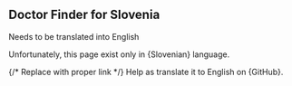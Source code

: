 
## Doctor Finder for Slovenia

Needs to be translated into English

Unfortunately, this page exist only in {<Link href="https://zdravniki.sledilnik.org/sl/faq">Slovenian</Link>} language.

{/* Replace with proper link */}
Help as translate it to English on {<Link href="https://github.com/sledilnik/zdravniki/blob/master/src/content/en/faq.md" target="_blank" >GitHub</Link>}.
